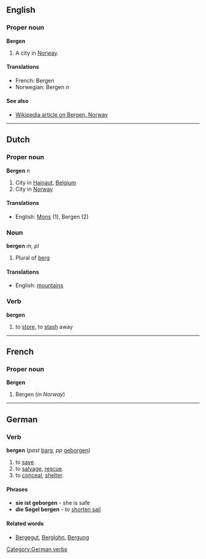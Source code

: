 ==English==
===Proper noun===
'''Bergen'''

#A city in [[Norway]].

====Translations====
*French: Bergen
*Norwegian: Bergen ''n''

====See also====
*[[en:Bergen,_Norway|Wikipedia article on Bergen, Norway]]

----
==Dutch==
===Proper noun===
'''Bergen''' ''n''

#City in [[Hainaut]], [[Belgium]]
#City in [[Norway]]

====Translations====
*English: [[Mons]] (1), Bergen (2)

===Noun===
'''bergen''' ''m, pl''

# Plural of [[berg]]

====Translations====
*English: [[mountains]]

===Verb===
'''bergen'''

# to [[store]], to [[stash]] away

----
==French==
===Proper noun===
'''Bergen'''

#Bergen (''in Norway'')

----

==German==
===Verb===
'''bergen''' (''past'' [[barg]], ''pp'' [[geborgen]])
# to [[save]].
# to [[salvage]], [[rescue]].
# to [[conceal]], [[shelter]].

====Phrases====
* '''sie ist geborgen''' - she is safe
* '''die Segel bergen''' - to [[shorten sail]]

====Related words====
* [[Bergegut]], [[Berglohn]], [[Bergung]]

[[Category:German verbs]]